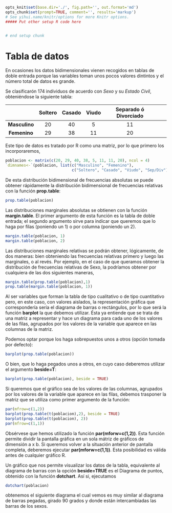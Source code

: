 ```r
opts_knit$set(base.dir='./', fig.path='', out.format='md')
opts_chunk$set(prompt=TRUE, comment='', results='markup')
# See yihui.name/knitr/options for more Knitr options.
##### Put other setup R code here


# end setup chunk
```
# Tabla de datos

En ocasiones los datos bidimensionales vienen recogidos en tablas de doble entrada porque las variables toman unos pocos valores dintintos y el número total de datos es grande.

<!--sec data-title="Ejemplo 2.5" data-id="ej2_5" ces-->


Se clasificarón 174 individuos de acuerdo con _Sexo_ y su _Estado Civil_, obteniéndose la siguiente tabla:

|    |  Soltero |  Casado |  Viudo |  Separado ó Divorciado |
| :--: |  :--:  | :--: | :--:  | :--:  | :--:  | :--: |
| __Masculino__  | 20  | 40  | 5  | 11 |
| __Femenino__  | 29 | 38  | 11  | 20 |

Este tipo de datos es tratado por R como una matriz, por lo que primero los incorporaremos, 
```r
poblacion <- matrix(c(20, 29, 40, 38, 5, 11, 11, 20), ncol = 4)
`dimnames<-`(poblacion, list(c("Masculino", "Femenino"), 
                             c("Soltero", "Casado", "Viudo", "Sep/Div")))

```

De esta distribución bidimensional de frecuencias absolutas se puede obtener rápidamente la distribución bidimensional de frecuencias relativas con la función __prop.table__:

```r
prop.table(poblacion)


```

Las distribuciones marginales absolutas se obtienen con la función __margin.table__. El primer argumento de esta función es la tabla de doble entrada; el segundo argumento sirve para indicar que queremos que lo haga por filas (poniendo un 1) o por columna (poniendo un 2).

```r
margin.table(poblacion, 1)
margin.table(poblacion, 2)


```

Las distribuciones marginales relativas se podrán obtener, lógicamente, de dos maneras: bien obteniendo las frecuencias relativas primero y luego las marginales, o al revés. Por ejemplo, en el caso de que queramos obtener la distribución de frecuencias relativas de Sexo, la podríamos obtener por cualquiera de las dos siguientes maneras,

```r
margin.table(prop.table(poblacion),1)
prop.table(margin.table(poblacion, 1))

```
Al ser variables que forman la tabla de tipo cualitativo o de tipo cuantitativo pero, en este caso, con valores aislados, la representación gráfica que correspondería sería el diagrama de barras o rectángulos, por lo que será la función __barplot__ la que debemos utilizar. Ésta ya entiende que se trata de una matriz a representar y hace un diagrama para cada uno de los valores de las filas, agrupados por los valores de la variable que aparece en las columnas de la matriz.

Podemos optar porque los haga sobrepuestos unos a otros (opción tomada por defecto):

```r
barplot(prop.table(poblacion))

```


O bien, que lo haga pegados unos a otros, en cuyo caso deberemos utilizar el argumento __beside=T__:


```r
barplot(prop.table(poblacion), beside = TRUE)

```

Si queremos que el gráfico sea de los valores de las columnas, agrupados por los valores de la variable que aparece en las filas, debemos trasponer la matriz que se utiliza como primer argumento de la función:


```r
par(mfrow=c(1,2))
barplot(prop.table(t(poblacion),2), beside = TRUE)
barplot(prop.table(t(poblacion), 2))
par(mfrow=c(1,1))

```
Obsérvese que hemos utilizado la función __par(mforw=c(1,2))__. Esta función permite dividir la pantalla gráfica en un sola mátriz de gráficos de dimensión a x b. Si queremos volver a la situación anterior de pantalla completa, deberemos ejecutar __par(mforw=c(1,1))__. Esta posibilidad es válida antes de cualquier gráfico R.

Un gráfico que nos permite visualizar los datos de la tabla, equivalente al diagrama de barras con la opción __beside=TRUE__ es el Diagrama de puntos, obtenido con la función __dotchart__. Así si, ejecutamos

```r
dotchart(poblacion)

```

obtenemos el siguiente diagrama el cual vemos es muy similar al diagrama de barras pegadas, girado 90 grados y donde están intercambiadas las barras de los sexos.
<!--endsec-->



